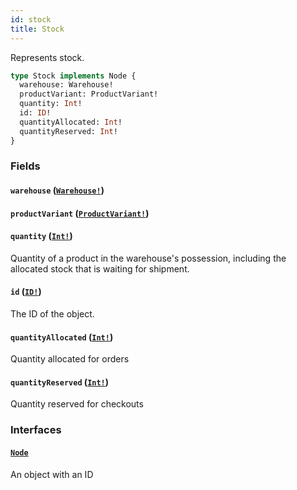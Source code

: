```yaml
---
id: stock
title: Stock
---
```


Represents stock.

```graphql
type Stock implements Node {
  warehouse: Warehouse!
  productVariant: ProductVariant!
  quantity: Int!
  id: ID!
  quantityAllocated: Int!
  quantityReserved: Int!
}
```

### Fields

#### `warehouse` ([`Warehouse!`](../../../developer/api-reference/objects/warehouse))

#### `productVariant` ([`ProductVariant!`](../../../developer/api-reference/objects/product-variant))

#### `quantity` ([`Int!`](../../../developer/api-reference/scalars/int))

Quantity of a product in the warehouse's possession, including the allocated stock that is waiting for shipment.

#### `id` ([`ID!`](../../../developer/api-reference/scalars/id))

The ID of the object.

#### `quantityAllocated` ([`Int!`](../../../developer/api-reference/scalars/int))

Quantity allocated for orders

#### `quantityReserved` ([`Int!`](../../../developer/api-reference/scalars/int))

Quantity reserved for checkouts

### Interfaces

#### [`Node`](../../../developer/api-reference/interfaces/node)

An object with an ID
